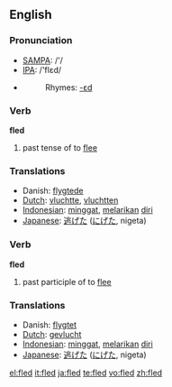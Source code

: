 ==English==

=== Pronunciation ===
*[[w:SAMPA|SAMPA]]: /'/
*[[w:IPA|IPA]]: /'flεd/
*{{audio|en-us-fled.ogg|Audio (US)}}
*:Rhymes: [[Rhymes:English:-ɛd|-ɛd]]

=== Verb ===

'''fled'''

# past tense of to [[flee]]

=== Translations ===
*Danish: [[flygtede]]
*[[Dutch]]: [[vluchtte]], [[vluchtten]]
*[[Indonesian]]: [[minggat]], [[lari|melarikan]] [[diri]]
*[[Japanese]]: [[逃げた]] ([[にげた]], nigeta)

=== Verb ===

'''fled'''

# past participle of to [[flee]]

=== Translations ===
*Danish: [[flygtet]]
*[[Dutch]]: [[gevlucht]]
*[[Indonesian]]: [[minggat]], [[lari|melarikan]] [[diri]]
*[[Japanese]]: [[逃げた]] ([[にげた]], nigeta)

[[el:fled]]
[[it:fled]]
[[ja:fled]]
[[te:fled]]
[[vo:fled]]
[[zh:fled]]